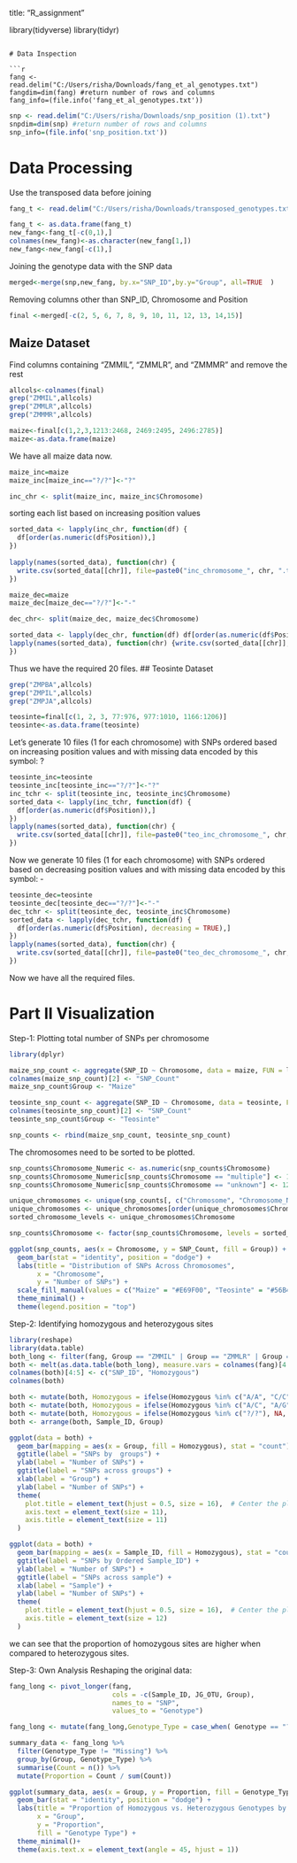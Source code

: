 title: "R_assignment"

library(tidyverse)
library(tidyr)
```

# Data Inspection

```r
fang <- read.delim("C:/Users/risha/Downloads/fang_et_al_genotypes.txt")
fangdim=dim(fang) #return number of rows and columns
fang_info=(file.info('fang_et_al_genotypes.txt'))
```

```r
snp <- read.delim("C:/Users/risha/Downloads/snp_position (1).txt")
snpdim=dim(snp) #return number of rows and columns
snp_info=(file.info('snp_position.txt'))
```

# Data Processing

Use the transposed data before joining

```r
fang_t <- read.delim("C:/Users/risha/Downloads/transposed_genotypes.txt")

```


```r
fang_t <- as.data.frame(fang_t)
new_fang<-fang_t[-c(0,1),]
colnames(new_fang)<-as.character(new_fang[1,])
new_fang<-new_fang[-c(1),]
```

Joining the genotype data with the SNP data

```r
merged<-merge(snp,new_fang, by.x="SNP_ID",by.y="Group", all=TRUE  )
```

Removing columns other than SNP_ID, Chromosome and Position

```r
final <-merged[-c(2, 5, 6, 7, 8, 9, 10, 11, 12, 13, 14,15)]
```

## Maize Dataset

Find columns containing "ZMMIL", "ZMMLR", and "ZMMMR" and remove the rest

```r
allcols<-colnames(final)
grep("ZMMIL",allcols)
grep("ZMMLR",allcols)
grep("ZMMMR",allcols)

```

```r
maize<-final[c(1,2,3,1213:2468, 2469:2495, 2496:2785)]
maize<-as.data.frame(maize)
```

We have all maize data now.


```r
maize_inc=maize
maize_inc[maize_inc=="?/?"]<-"?"
```

```r
inc_chr <- split(maize_inc, maize_inc$Chromosome)
```

sorting each list based on increasing position values

```r
sorted_data <- lapply(inc_chr, function(df) {
  df[order(as.numeric(df$Position)),]
})
                      
lapply(names(sorted_data), function(chr) {
  write.csv(sorted_data[[chr]], file=paste0("inc_chromosome_", chr, ".txt"), row.names=FALSE)
})
```


```r
maize_dec=maize
maize_dec[maize_dec=="?/?"]<-"-"
```

```r
dec_chr<- split(maize_dec, maize_dec$Chromosome)
```

```r
sorted_data <- lapply(dec_chr, function(df) df[order(as.numeric(df$Position), decreasing = TRUE),])
lapply(names(sorted_data), function(chr) {write.csv(sorted_data[[chr]], file=paste0("dec_chromosome_", chr, ".txt"), row.names=FALSE, quote=FALSE)
})
```

Thus we have the required 20 files.
## Teosinte Dataset

```r
grep("ZMPBA",allcols)
grep("ZMPIL",allcols)
grep("ZMPJA",allcols)
```

```r
teosinte=final[c(1, 2, 3, 77:976, 977:1010, 1166:1206)]
teosinte<-as.data.frame(teosinte)
```

Let's generate 10 files (1 for each chromosome) with SNPs ordered based on increasing position values and with missing data encoded by this symbol: ?

```r
teosinte_inc=teosinte
teosinte_inc[teosinte_inc=="?/?"]<-"?"
inc_tchr <- split(teosinte_inc, teosinte_inc$Chromosome)
sorted_data <- lapply(inc_tchr, function(df) {
  df[order(as.numeric(df$Position)),]
})
lapply(names(sorted_data), function(chr) {
  write.csv(sorted_data[[chr]], file=paste0("teo_inc_chromosome_", chr, ".txt"), row.names=FALSE)
})
```

Now we generate 10 files (1 for each chromosome) with SNPs ordered based on decreasing position values and with missing data encoded by this symbol: -

```r
teosinte_dec=teosinte
teosinte_dec[teosinte_dec=="?/?"]<-"-"
dec_tchr <- split(teosinte_dec, teosinte_inc$Chromosome)
sorted_data <- lapply(dec_tchr, function(df) {
  df[order(as.numeric(df$Position), decreasing = TRUE),]
})
lapply(names(sorted_data), function(chr) {
  write.csv(sorted_data[[chr]], file=paste0("teo_dec_chromosome_", chr, ".txt"), row.names=FALSE)
})
```

Now we have all the required files.

# Part II Visualization

Step-1: Plotting total number of SNPs per chromosome
```r
library(dplyr)
```
```r
maize_snp_count <- aggregate(SNP_ID ~ Chromosome, data = maize, FUN = length)
colnames(maize_snp_count)[2] <- "SNP_Count"
maize_snp_count$Group <- "Maize"
```

```r
teosinte_snp_count <- aggregate(SNP_ID ~ Chromosome, data = teosinte, FUN = length)
colnames(teosinte_snp_count)[2] <- "SNP_Count"
teosinte_snp_count$Group <- "Teosinte"
```
```r
snp_counts <- rbind(maize_snp_count, teosinte_snp_count)
```
The chromosomes need to be sorted to be plotted.

```r
snp_counts$Chromosome_Numeric <- as.numeric(snp_counts$Chromosome)
snp_counts$Chromosome_Numeric[snp_counts$Chromosome == "multiple"] <- 11
snp_counts$Chromosome_Numeric[snp_counts$Chromosome == "unknown"] <- 12

unique_chromosomes <- unique(snp_counts[, c("Chromosome", "Chromosome_Numeric")])
unique_chromosomes <- unique_chromosomes[order(unique_chromosomes$Chromosome_Numeric), ]
sorted_chromosome_levels <- unique_chromosomes$Chromosome

snp_counts$Chromosome <- factor(snp_counts$Chromosome, levels = sorted_chromosome_levels)

ggplot(snp_counts, aes(x = Chromosome, y = SNP_Count, fill = Group)) +
  geom_bar(stat = "identity", position = "dodge") +
  labs(title = "Distribution of SNPs Across Chromosomes",
       x = "Chromosome",
       y = "Number of SNPs") +
  scale_fill_manual(values = c("Maize" = "#E69F00", "Teosinte" = "#56B4E9")) +
  theme_minimal() +
  theme(legend.position = "top")
```
Step-2: Identifying homozygous and heterozygous sites


```r
library(reshape)
library(data.table)
both_long <- filter(fang, Group == "ZMMIL" | Group == "ZMMLR" | Group == "ZMMMR" | Group == "ZMPBA" | Group == "ZMPIL" | Group == "ZMPJA")
both <- melt(as.data.table(both_long), measure.vars = colnames(fang)[4:986])
colnames(both)[4:5] <- c("SNP_ID", "Homozygous")
colnames(both)
```
```r
both <- mutate(both, Homozygous = ifelse(Homozygous %in% c("A/A", "C/C", "G/G", "T/T"), TRUE, Homozygous))
both <- mutate(both, Homozygous = ifelse(Homozygous %in% c("A/C", "A/G", "A/T", "C/G", "C/T", "G/T"), FALSE, Homozygous))
both <- mutate(both, Homozygous = ifelse(Homozygous %in% c("?/?"), NA, Homozygous))
both <- arrange(both, Sample_ID, Group)
```


```r
ggplot(data = both) +
  geom_bar(mapping = aes(x = Group, fill = Homozygous), stat = "count") +
  ggtitle(label = "SNPs by  groups") +
  ylab(label = "Number of SNPs") +
  ggtitle(label = "SNPs across groups") +
  xlab(label = "Group") +
  ylab(label = "Number of SNPs") +
  theme(
    plot.title = element_text(hjust = 0.5, size = 16),  # Center the plot title
    axis.text = element_text(size = 11),
    axis.title = element_text(size = 11)
  )

```
```r
ggplot(data = both) +
  geom_bar(mapping = aes(x = Sample_ID, fill = Homozygous), stat = "count") +
  ggtitle(label = "SNPs by Ordered Sample_ID") +
  ylab(label = "Number of SNPs") +
  ggtitle(label = "SNPs across sample") +
  xlab(label = "Sample") +
  ylab(label = "Number of SNPs") +
  theme(
    plot.title = element_text(hjust = 0.5, size = 16),  # Center the plot title
    axis.title = element_text(size = 12)
  )
```
we can see that the proportion of homozygous sites are higher when compared to heterozygous sites.


Step-3: Own Analysis
Reshaping the original data:

```r
fang_long <- pivot_longer(fang, 
                          cols = -c(Sample_ID, JG_OTU, Group), 
                          names_to = "SNP", 
                          values_to = "Genotype")
```

```r
fang_long <- mutate(fang_long,Genotype_Type = case_when( Genotype == "?" ~ "Missing", str_detect(Genotype, "/") & str_sub(Genotype, 1, 1) ==str_sub(Genotype, 3, 3) ~ "Homozygous", str_detect(Genotype, "/") & str_sub(Genotype, 1, 1) != str_sub(Genotype, 3, 3) ~ "Heterozygous",TRUE ~ "Other" ))
```

```r
summary_data <- fang_long %>%
  filter(Genotype_Type != "Missing") %>%  
  group_by(Group, Genotype_Type) %>%
  summarise(Count = n()) %>%
  mutate(Proportion = Count / sum(Count))
```
```r
ggplot(summary_data, aes(x = Group, y = Proportion, fill = Genotype_Type)) +
  geom_bar(stat = "identity", position = "dodge") +
  labs(title = "Proportion of Homozygous vs. Heterozygous Genotypes by Group",
       x = "Group",
       y = "Proportion",
       fill = "Genotype Type") +
  theme_minimal()+
  theme(axis.text.x = element_text(angle = 45, hjust = 1))
```
